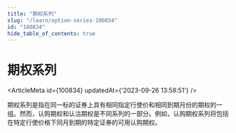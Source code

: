 ```yaml
---
title: "期权系列"
slug: "/learn/option-series-100834"
id: "100834"
hide_table_of_contents: true
---
```



# 期权系列

<ArticleMeta id={100834} updatedAt={'2023-09-26 13:58:51'} />
<div className='border-solid border-b border-t-0 my-4 border-[var(--ifm-color-gray-300)]' />

期权系列是指在同一标的证券上具有相同指定行使价和相同到期月份的期权的一组。然而，认购期权和认沽期权是不同系列的一部分。例如，认购期权系列将包括在特定行使价格下同月到期的特定证券的可用认购期权。
